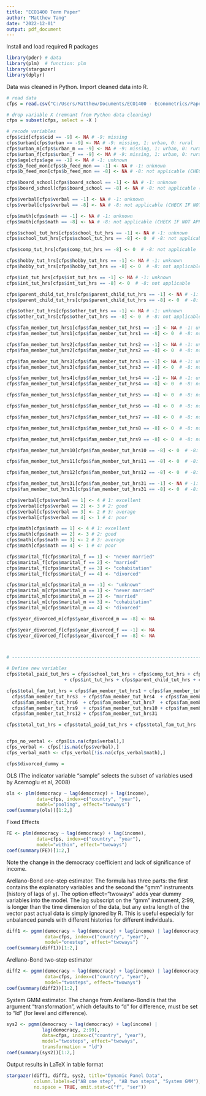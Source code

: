 ---
title: "ECO1400 Term Paper"
author: "Matthew Tang"
date: "2022-12-01"
output: pdf_document
---

Install and load required R packages
```{r, message=FALSE}
library(pder) # data
library(plm)  # function: plm
library(stargazer)
library(dplyr)
```

Data was cleaned in Python. Import cleaned data into R.
```{r}
# read data
cfps = read.csv("C:/Users/Matthew/Documents/ECO1400 - Econometrics/Paper/fulldata20162018.csv")

# drop variable X (remnant from Python data cleaning)
cfps = subset(cfps, select = -X )

# recode variables
cfps$cid[cfps$cid == -9] <- NA # -9: missing
cfps$urban[cfps$urban == -9] <- NA # -9: missing, 1: urban, 0: rural
cfps$urban_m[cfps$urban_m == -9] <- NA # -9: missing, 1: urban, 0: rural
cfps$urban_f[cfps$urban_f == -9] <- NA # -9: missing, 1: urban, 0: rural
cfps$age[cfps$age == -1] <- NA # -1: unknown
cfps$b_feed_mon[cfps$b_feed_mon == -1] <- NA # -1: unknown
cfps$b_feed_mon[cfps$b_feed_mon == -8] <- NA # -8: not applicable (CHECK IF NOT APP MEANS NEVER BEEN BREASTFED)

cfps$board_school[cfps$board_school == -1] <- NA # -1: unknown
cfps$board_school[cfps$board_school == -8] <- NA # -8: not applicable (CHECK IF NOT APP MEANS NOT OLD ENOUGH FOR BOARDING SCHOOL)

cfps$verbal[cfps$verbal == -1] <- NA # -1: unknown
cfps$verbal[cfps$verbal == -8] <- NA # -8: not applicable (CHECK IF NOT APP MEANS CHILD NOT OLD ENOUGH FOR GRADES)

cfps$math[cfps$math == -1] <- NA # -1: unknown
cfps$math[cfps$math == -8] <- NA # -8: not applicable (CHECK IF NOT APP MEANS CHILD NOT OLD ENOUGH FOR GRADES)

cfps$school_tut_hrs[cfps$school_tut_hrs == -1] <- NA # -1: unknown
cfps$school_tut_hrs[cfps$school_tut_hrs == -8] <- 0  # -8: not applicable

cfps$comp_tut_hrs[cfps$comp_tut_hrs == -8] <- 0  # -8: not applicable

cfps$hobby_tut_hrs[cfps$hobby_tut_hrs == -1] <- NA # -1: unknown
cfps$hobby_tut_hrs[cfps$hobby_tut_hrs == -8] <- 0  # -8: not applicable

cfps$int_tut_hrs[cfps$int_tut_hrs == -1] <- NA # -1: unknown
cfps$int_tut_hrs[cfps$int_tut_hrs == -8] <- 0  # -8: not applicable

cfps$parent_child_tut_hrs[cfps$parent_child_tut_hrs == -1] <- NA # -1: unknown
cfps$parent_child_tut_hrs[cfps$parent_child_tut_hrs == -8] <- 0  # -8: not applicable

cfps$other_tut_hrs[cfps$other_tut_hrs == -1] <- NA # -1: unknown
cfps$other_tut_hrs[cfps$other_tut_hrs == -8] <- 0  # -8: not applicable

cfps$fam_member_tut_hrs1[cfps$fam_member_tut_hrs1 == -1] <- NA # -1: unknown
cfps$fam_member_tut_hrs1[cfps$fam_member_tut_hrs1 == -8] <- 0  # -8: not applicable

cfps$fam_member_tut_hrs2[cfps$fam_member_tut_hrs2 == -1] <- NA # -1: unknown
cfps$fam_member_tut_hrs2[cfps$fam_member_tut_hrs2 == -8] <- 0  # -8: not applicable

cfps$fam_member_tut_hrs3[cfps$fam_member_tut_hrs3 == -1] <- NA # -1: unknown
cfps$fam_member_tut_hrs3[cfps$fam_member_tut_hrs3 == -8] <- 0  # -8: not applicable

cfps$fam_member_tut_hrs4[cfps$fam_member_tut_hrs4 == -1] <- NA # -1: unknown
cfps$fam_member_tut_hrs4[cfps$fam_member_tut_hrs4 == -8] <- 0  # -8: not applicable

cfps$fam_member_tut_hrs5[cfps$fam_member_tut_hrs5 == -8] <- 0  # -8: not applicable

cfps$fam_member_tut_hrs6[cfps$fam_member_tut_hrs6 == -8] <- 0  # -8: not applicable

cfps$fam_member_tut_hrs7[cfps$fam_member_tut_hrs7 == -8] <- 0  # -8: not applicable

cfps$fam_member_tut_hrs8[cfps$fam_member_tut_hrs8 == -8] <- 0  # -8: not applicable

cfps$fam_member_tut_hrs9[cfps$fam_member_tut_hrs9 == -8] <- 0  # -8: not applicable

cfps$fam_member_tut_hrs10[cfps$fam_member_tut_hrs10 == -8] <- 0  # -8: not applicable

cfps$fam_member_tut_hrs11[cfps$fam_member_tut_hrs11 == -8] <- 0  # -8: not applicable

cfps$fam_member_tut_hrs12[cfps$fam_member_tut_hrs12 == -8] <- 0  # -8: not applicable

cfps$fam_member_tut_hrs31[cfps$fam_member_tut_hrs31 == -1] <- NA # -1: unknown
cfps$fam_member_tut_hrs31[cfps$fam_member_tut_hrs31 == -8] <- 0  # -8: not applicable

cfps$verbal[cfps$verbal == 1] <- 4 # 1: excellent
cfps$verbal[cfps$verbal == 2] <- 3 # 2: good
cfps$verbal[cfps$verbal == 3] <- 2 # 3: average
cfps$verbal[cfps$verbal == 4] <- 1 # 4: poor

cfps$math[cfps$math == 1] <- 4 # 1: excellent
cfps$math[cfps$math == 2] <- 3 # 2: good
cfps$math[cfps$math == 3] <- 2 # 3: average
cfps$math[cfps$math == 4] <- 1 # 4: poor

cfps$marital_f[cfps$marital_f == 1] <- "never married" 
cfps$marital_f[cfps$marital_f == 2] <- "married" 
cfps$marital_f[cfps$marital_f == 3] <- "cohabitation" 
cfps$marital_f[cfps$marital_f == 4] <- "divorced" 

cfps$marital_m[cfps$marital_m == -1] <- "unknown" 
cfps$marital_m[cfps$marital_m == 1] <- "never married" 
cfps$marital_m[cfps$marital_m == 2] <- "married" 
cfps$marital_m[cfps$marital_m == 3] <- "cohabitation"
cfps$marital_m[cfps$marital_m == 4] <- "divorced"

cfps$year_divorced_m[cfps$year_divorced_m == -8] <- NA

cfps$year_divorced_f[cfps$year_divorced_f == -1] <- NA 
cfps$year_divorced_f[cfps$year_divorced_f == -8] <- NA 



# -------------------------------------------------------------------------

# Define new variables
cfps$total_paid_tut_hrs = cfps$school_tut_hrs + cfps$comp_tut_hrs + cfps$hobby_tut_hrs
                     + cfps$int_tut_hrs + cfps$parent_child_tut_hrs + cfps$other_tut_hrs

cfps$total_fam_tut_hrs = cfps$fam_member_tut_hrs1 + cfps$fam_member_tut_hrs2 + 
  cfps$fam_member_tut_hrs3  + cfps$fam_member_tut_hrs4  + cfps$fam_member_tut_hrs5 + 
  cfps$fam_member_tut_hrs6  + cfps$fam_member_tut_hrs7  + cfps$fam_member_tut_hrs8 + 
  cfps$fam_member_tut_hrs9  + cfps$fam_member_tut_hrs10 + cfps$fam_member_tut_hrs11 + 
  cfps$fam_member_tut_hrs12 + cfps$fam_member_tut_hrs31

cfps$total_tut_hrs = cfps$total_paid_tut_hrs + cfps$total_fam_tut_hrs


cfps_no_verbal <- cfps[is.na(cfps$verbal),]
cfps_verbal <- cfps[!is.na(cfps$verbal),]
cfps_verbal_math <- cfps_verbal[!is.na(cfps_verbal$math),]

cfps$divorced_dummy = 
```


OLS (The indicator variable "sample" selects the subset of variables used by Acemoglu et al, 2008)
```{r}
ols <- plm(democracy ~ lag(democracy) + lag(income),
           data=cfps, index=c("country", "year"),
           model="pooling", effect="twoways")
coef(summary(ols))[1:2,]
```


Fixed Effects
```{r}
FE <- plm(democracy ~ lag(democracy) + lag(income),
           data=cfps, index=c("country", "year"),
           model="within", effect="twoways")
coef(summary(FE))[1:2,]
```
Note the change in the democracy coefficient and lack of significance of income.

Arellano-Bond one-step estimator.
The formula has three parts: the first contains the explanatory variables and the second the “gmm” instruments (history of lags of y). The option effect="twoways" adds year dummy variables into the model. The lag subscript on the "gmm" instrument, 2:99, is longer than the time dimension of the data, but any extra length of the vector past actual data is simply ignored by R. This is useful especially for unbalanced panels with different histories for different individuals.
```{r}
diff1 <- pgmm(democracy ~ lag(democracy) + lag(income) | lag(democracy, 2:99),
              data=cfps, index=c("country", "year"),
              model="onestep", effect="twoways")
coef(summary(diff1))[1:2,]
```

Arellano-Bond two-step estimator
```{r}
diff2 <- pgmm(democracy ~ lag(democracy) + lag(income) | lag(democracy, 2:99),
              data=cfps, index=c("country", "year"),
              model="twosteps", effect="twoways")
coef(summary(diff2))[1:2,]
```

System GMM estimator. The change from Arellano-Bond is that the argument "transformation", which defaults to "d" for difference, must be set to "ld" (for level and difference).
```{r}
sys2 <- pgmm(democracy ~ lag(democracy) + lag(income) |
             lag(democracy, 2:99),
             data=cfps, index=c("country", "year"),
             model="twosteps", effect="twoways",
             transformation = "ld")
coef(summary(sys2))[1:2,]
```

Output results in LaTeX in table format
```{r warning=FALSE}
stargazer(diff1, diff2, sys2, title="Dynamic Panel Data", 
          column.labels=c("AB one step", "AB two steps", "System GMM"), 
          no.space = TRUE, omit.stat=c("f", "ser"))
```